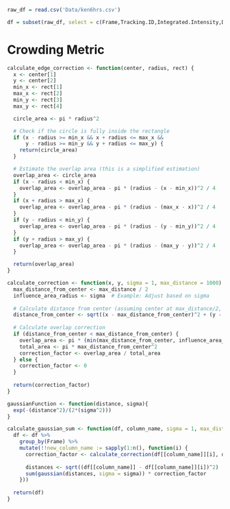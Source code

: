 ```r
raw_df = read.csv('Data/ken6hrs.csv')

```

```r
df = subset(raw_df, select = c(Frame,Tracking.ID,Integrated.Intensity,Dry.Mass,Position.X, Position.Y))
```

# Crowding Metric

```r
calculate_edge_correction <- function(center, radius, rect) {
  x <- center[1]
  y <- center[2]
  min_x <- rect[1]
  max_x <- rect[2]
  min_y <- rect[3]
  max_y <- rect[4]

  circle_area <- pi * radius^2

  # Check if the circle is fully inside the rectangle
  if (x - radius >= min_x && x + radius <= max_x &&
      y - radius >= min_y && y + radius <= max_y) {
    return(circle_area)
  }

  # Estimate the overlap area (this is a simplified estimation)
  overlap_area <- circle_area
  if (x - radius < min_x) {
    overlap_area <- overlap_area - pi * (radius - (x - min_x))^2 / 4
  }
  if (x + radius > max_x) {
    overlap_area <- overlap_area - pi * (radius - (max_x - x))^2 / 4
  }
  if (y - radius < min_y) {
    overlap_area <- overlap_area - pi * (radius - (y - min_y))^2 / 4
  }
  if (y + radius > max_y) {
    overlap_area <- overlap_area - pi * (radius - (max_y - y))^2 / 4
  }

  return(overlap_area)
}
```

```r
calculate_correction <- function(x, y, sigma = 1, max_distance = 1000) {
  max_distance_from_center <- max_distance / 2
  influence_area_radius <- sigma  # Example: Adjust based on sigma
  
  # Calculate distance from center (assuming center at max_distance/2, max_distance/2)
  distance_from_center <- sqrt((x - max_distance_from_center)^2 + (y - max_distance_from_center)^2)
  
  # Calculate overlap correction
  if (distance_from_center < max_distance_from_center) {
    overlap_area <- pi * (min(max_distance_from_center, influence_area_radius))^2
    total_area <- pi * max_distance_from_center^2
    correction_factor <- overlap_area / total_area
  } else {
    correction_factor <- 0
  }
  
  return(correction_factor)
}
```

```r
gaussianFunction <- function(distance, sigma){
  exp(-(distance^2)/(2*(sigma^2)))
}
```

```r
calculate_gaussian_sum <- function(df, column_name, sigma = 1, max_distance = 1000, new_column_name = "GaussianSum") {
  df <- df %>%
    group_by(Frame) %>%
    mutate(!!new_column_name := sapply(1:n(), function(i) {
      correction_factor <- calculate_correction(df[[column_name]][i], df[[column_name]], sigma = sigma, max_distance = max_distance)
      
      distances <- sqrt((df[[column_name]] - df[[column_name]][i])^2)
      sum(gaussian(distances, sigma = sigma)) * correction_factor
    }))
  
  return(df)
}
```
